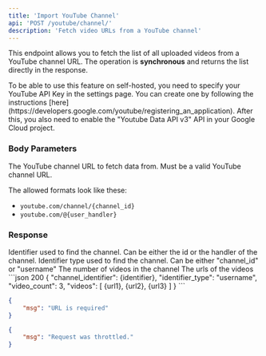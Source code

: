 ```yaml
---
title: 'Import YouTube Channel'
api: 'POST /youtube/channel/'
description: 'Fetch video URLs from a YouTube channel'
---
```


This endpoint allows you to fetch the list of all uploaded videos from a YouTube channel URL. The operation is **synchronous** and returns the list directly in the response.

<Note>
To be able to use this feature on self-hosted, you need to specify your YouTube API Key in the settings page. You can create one by following the instructions [here](https://developers.google.com/youtube/registering_an_application). After this, you also need to enable the "Youtube Data API v3" API in your Google Cloud project.
</Note>

### Body Parameters

<ParamField body="url" type="string" required>
The YouTube channel URL to fetch data from. Must be a valid YouTube channel URL.

The allowed formats look like these:

- `youtube.com/channel/{channel_id}`
- `youtube.com/@{user_handler}`
</ParamField>

### Response

<ResponseField name="channel_identifier" type="string">
Identifier used to find the channel. Can be either the id or the handler of the channel.
</ResponseField>

<ResponseField name="identifier_type" type="string">
Identifier type used to find the channel. Can be either "channel_id" or "username"
</ResponseField>

<ResponseField name="video_count" type="int">
The number of videos in the channel
</ResponseField>

<ResponseField name="videos" type="list">
The urls of the videos
</ResponseField>

<ResponseExample>
```json 200
{
    "channel_identifier": {identifier},
    "identifier_type": "username",
    "video_count": 3,
    "videos": [
        {url1},
        {url2},
        {url3}
    ]
}
```

```json 400
{
    "msg": "URL is required"
}
```

```json 429
{
    "msg": "Request was throttled."
}
```
</ResponseExample>
